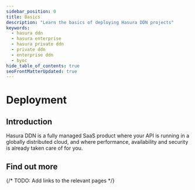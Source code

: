 ```yaml
---
sidebar_position: 0
title: Basics
description: "Learn the basics of deploying Hasura DDN projects"
keywords:
  - hasura ddn
  - hasura enterprise
  - hasura private ddn
  - private ddn
  - enterprise ddn
  - byoc
hide_table_of_contents: true
seoFrontMatterUpdated: true
---
```



# Deployment

## Introduction

Hasura DDN is a fully managed SaaS product where your API is running in a globally distributed cloud, and where
performance, availability and security is already taken care of for you.

## Find out more

{/* TODO: Add links to the relevant pages */}

